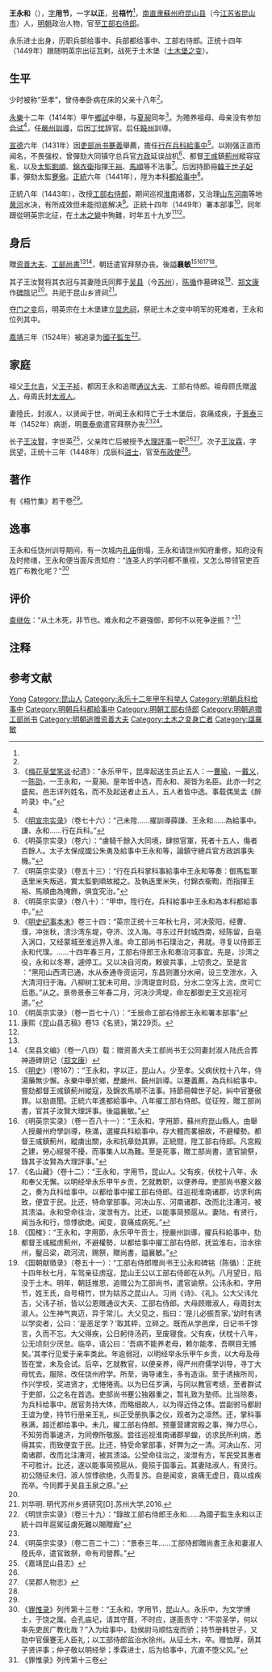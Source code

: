 {{Otheruses|other=名为王永和的其他人物|王永和}}
{{Otheruses|other=名为王用节的其他人物|王用节}}
{{Otheruses|other=名为王以正的其他人物|王以正}}
{{Otheruses|other=谥号襄敏的其他王姓人物|王襄敏}}

{{明清人物信息框
| 姓名 = 王永和
| 原名 =
| 圖片名稱 =  
| 圖片大小 =
| 圖片說明 = 
| 最高職務 = 工部右侍郎<br/>赠资善大夫、工部尚書
| 國家 = 大明 
| 爵位 = 
| 籍貫 = [[南直隶|南直隶]][[蘇州府|蘇州府]][[昆山县_(南梁)|昆山县]]
| 族裔 = 
| 旗籍 = 
| 字號 = 字用節，一字以正；号梧竹
| 諡號 = 襄敏
| 出生日期 = [[洪武|洪武]]二十四年（1391年）<ref>{{Cite web |title=人物传记资料库 |url=https://newarchive.ihp.sinica.edu.tw/sncaccgi/sncacFtp?ID=7&SECU=1105504444&PAGE=2nd&VIEWREC=sncacFtpqf:1@@177033469 |access-date=2021年7月20日 |author=[[中央研究院歷史語言研究所|中央研究院歷史語言研究所]] |archive-date=2021年7月20日 |archive-url=https://web.archive.org/web/20210720132346/https://newarchive.ihp.sinica.edu.tw/sncaccgi/sncacFtp?ID=7&SECU=1105504444&PAGE=2nd&VIEWREC=sncacFtpqf:1@@177033469 |dead-url=no }}</ref>
| 出生地點 = [[南直隶|南直隶]][[蘇州府|蘇州府]][[昆山县_(南梁)|昆山县]]
| 逝世日期 = [[正统_(年号)|正統]]十四年八月十五日<br/>（1449年9月1日）
| 逝世地點 = [[土木堡|土木堡]]（今[[河北省|河北省]][[张家口市|张家口市]][[怀来县|怀来县]]东南）
| 墓葬 =
| 配偶 = [[淑人|淑人]]陸氏
| 親屬 = [[王允吉_(永乐)|王允吉]]（祖父）<br/>顾氏（祖母）<br/>[[王子祯_(永乐)|王子祯]]（父）<br/>周氏（母）<br/>[[王汝賢_(明朝)|王汝賢]]、[[王汝霖_(正统进士)|王汝霖]]（子）
| 出身 =
* [[永乐_(明朝)|永樂]]十二年（1414年）甲午鄉試举人
| 經歷 = 
| 著作 =  
* 《梧竹集》
}}

'''王永和'''（{{bd|1391年||1449年|9月1日|catIdx==W}}），[[表字|字]]'''用节'''，一字'''以正'''{{注|《明史》<ref name="ms" />、《國朝列卿紀》<ref name="gclqj">{{Cite web |title=《國朝列卿紀》（卷四十） |url=https://commons.wikimedia.org/wiki/File:%E5%9C%8B%E6%9C%9D%E5%88%97%E5%8D%BF%E7%B4%80(%E5%9B%9B%E5%8D%81).djvu?page=57 |author=[[雷禮|雷禮]] |access-date=2021-07-22 |archive-date=2022-01-05 |archive-url=https://web.archive.org/web/20220105141827/https://commons.wikimedia.org/wiki/File:%E5%9C%8B%E6%9C%9D%E5%88%97%E5%8D%BF%E7%B4%80(%E5%9B%9B%E5%8D%81).djvu?page=57 |dead-url=no }}</ref>称字'''以正'''，《明实录》<ref name="msl1" />、《国榷》<ref name=gq />、《名山藏》<ref name="msc" />、《罪惟录》<ref name=zwl></ref>及时人陈循所写墓志铭<ref name=gcxzl />、郑文康所写碑阴纪<ref name=wxwb />称字'''用节'''}}，[[号|号]]'''梧竹'''<ref name=gcxzl />，[[南直隶|南直隶]][[蘇州府|蘇州府]][[昆山县_(南梁)|昆山县]]（今[[江苏省|江苏省]][[昆山市|昆山市]]）人，[[明朝|明朝]]政治人物，官至[[工部右侍郎|工部右侍郎]]。

永乐进士出身，历职兵部给事中、兵部都给事中、工部右侍郎。正统十四年（1449年）跟随明英宗出征瓦剌，战死于土木堡（[[土木堡之变|土木堡之变]]）。

== 生平 ==
少时被称“至孝”，曾侍奉卧病在床的父亲十八年<ref name="ms" />。

[[永乐_(明朝)|永樂]]十二年（1414年）甲午[[鄉試|鄉試]]中舉，与[[夏昶|夏昶]]同年<ref>《[[梅花草堂笔谈|梅花草堂笔谈]]·纪遗》：“永乐甲午，昆庠起送生员止五人：一[[曹瑜|曹瑜]]，一[[戴义|戴义]]，一[[陈劭|陈劭]]，一王永和，一夏昶。是年皆中选，而永和、昶皆为名臣。此亦一时之盛矣。邑志详列姓名，而不及起送者止五人，五人者皆中选。事载偶吴孟《醉吟录》中。”</ref>。为赡养祖母、母亲没有参加[[会试|会试]]<ref name="gcxzl"></ref>，任[[严州府|嚴州]][[訓導|訓導]]，后因[[丁忧|丁忧]]辞官。后任[[饶州府|饒州]]訓導。

[[宣德|宣德]]六年（1431年）因[[吏部尚书|吏部尚书]][[蹇義|蹇義]]舉薦，擔任[[行在|行在]][[兵部|兵科]][[給事中|給事中]]<ref>《[[明实录|明宣宗实录]]》（卷七十六）：“己未陞......擢訓導薛謙、王永和......為給事中。謙、永和......行在兵科。”</ref>。以刚强正直而闻名，不畏强权，曾彈劾大同镇守总兵官[[方政_(明朝)|方政]]延误战机<ref>《明英宗实录》（卷六）：“虜騎千餘入大同境，肆掠官軍，死者十五人，傷者百餘人。太子太保成國公朱勇及給事中王永和等，論鎮守總兵官方政誤事失機。”</ref>、都督[[王彧_(明朝军事人物)|王彧]]鎮[[薊州|薊州]]縱容寇亂、以及[[太監|太監]][[劉順_(明朝)|劉順]]、[[錦衣衛|錦衣衛]]指揮[[王裕_(锦衣卫指挥)|王裕]]、[[马顺_(锦衣卫指挥同知)|馬順]]等不法事<ref>《明英宗实录》（卷五十三）：“行在兵科掌科事給事中王永和等奏：御馬監軍迭里米失叛逃，實太監劉順故縱之。及執迭里米失，付錦衣衞鞫，而指揮王裕、馬順曲為掩飾，俱宜究治。”</ref>。后因持節冊[[明朝藩王列表_(韓王系)|韓王]][[世子妃|世子妃]]事，彈劾太監[[蹇傲|蹇傲]]。[[正统_(年号)|正統]]六年（1441年），陞为本科[[都給事中|都給事中]]<ref>《明英宗实录》（卷八十）：“甲申，陞行在。兵科給事中王永和為本科都給事中。”</ref>。

正統八年（1443年），改授[[工部右侍郎|工部右侍郎]]，期间巡视[[淮南|淮南]]诸郡，又治理[[山东|山东]][[河南|河南]]等地[[黄河|黄河]]水决，有所成效但未能彻底解决<ref>《[[明史纪事本末|明史纪事本末]]》卷三十四：“英宗正统十三年秋七月，河决荥阳，经曹、濮，冲张秋，溃沙湾东堤，夺济、汶入海。寻东过开封城西南，经陈留，自亳入涡口，又经蒙城至淮远界入淮。命工部尚书石璞治之，弗就。寻复以侍郎王永和代璞。......十四年春三月，工部右侍郎王永和奏治河事宜。先是，沙湾之役，永和以冬寒，遽停工。又以决自河南，敕彼共事，上切责之。至是言︰“黑阳山西湾已通，水从泰通寺资运河，东昌则置分水闸，设三空泄水，入大清河归于海。八柳树工犹未可用，沙湾堤宜时启，分水二空泻上流，庶可亡后患。”从之。景帝景泰三年春二月，河决沙湾堤，命左都御史王文巡视河道。”</ref>。正統十四年（1449年）署本部事<ref>《明英宗实录》（卷一百七十八）：“壬辰命工部右侍郎王永和署本部事”</ref>，同年跟從明英宗北征，在[[土木之變|土木之變]]中殉難，时年五十九岁<ref name="ksxzg">康熙《昆山县志稿》卷13《名贤》，第229页。</ref><ref name="wjrwz" />。

== 身后 ==
贈[[资善大夫|资善大夫]]、[[工部尚書|工部尚書]]<ref name=ksxzg /><ref name="wxwb">《吴县文编》（卷一八四）载：赠资善大夫工部尚书王公同妻封淑人陆氏合葬神道碑阴记（[[郑文康|郑文康]]）</ref>，朝廷遣官拜祭办丧。後謚'''襄敏'''<ref name="ms">《[[明史|明史]]》（卷167）：“王永和，字以正，昆山人。少至孝。父病伏枕十八年，侍湯藥無少懈。永樂中舉於鄉，歷嚴州、饒州訓導。以蹇義薦，為兵科給事中。嘗劾都督王彧鎮薊州縱寇，及錦衣馬順不法事。持節冊韓世子妃，糾中官蹇傲罪。以勁直聞。正統六年進都給事中。八年擢工部右侍郎。從征歿，贈工部尚書，官其子汝賢大理評事。後謚襄敏。”</ref><ref name="msl1">《明英宗实录》（卷一百八十一）：“王永和，字用節，蘇州府崑山縣人。由舉人授嚴州府學訓導，秩滿，選擢兵科給事中。存大體而畧細故，不避權勢。都督王彧鎮薊州，縱虜出關，永和抗章劾其罪。正統間，陞工部右侍郎。凡宮殿之建，勞心經營不擾，而事集人以為難。至是死事，贈工部尚書，遣官諭祭，錄其子汝賢為大理評事。”</ref><ref name="msc">《名山藏》（卷十二）：“王永和，字用节，昆山人。父有疾，伏枕十八年，永和奉父无懈。以明经举永乐甲午乡贡，乞就教职，以便养母。吏部尚书蹇义器之，奏为兵科给事中。以都给事中擢工部右侍郎。往巡视淮南诸郡，访求利病致，便宜于民。比还，特命掌部事。河决山东、河南诸郡，改而北注漕河，被其溃溢。永和受命往治，浚泄有方。比还，以能事简预扈从。妻陆，有贤行，闻当永和行，惊悸欲绝。闻变，哀痛成病死。”</ref><ref name="gq">《国榷》：“王永和，字用節，永乐甲午贡士，授嚴州訓導，擢兵科給事中，劾都督王彧縱虏薊州，不避權勢，以都给事中擢工部右侍郎，抚监淮右，治水徐州，鑿吕梁，疏河流，赐祭，贈尚書，謚襄敏。”</ref>。

其子王汝賢将其衣冠与其妻陸氏同葬于[[吴县|吴县]]（今[[苏州|苏州]]），[[陈循|陈循]]作墓碑铭<ref name="gcxzl">《国朝献徵录》（卷五十一）：“工部右侍郎赠尚书王公永和碑铭（陈循）：正统十四年秋七月，车驾亲征虏寇，昆山王公以工部右侍郎在从列。八月望日，陷没于土木。明年，朝廷推恩，追赠公为工部尚书，遣官谕祭。公讳永和，字用节，姓王氏，自号梧竹，世为姑苏之昆山人。习尚《诗》、《礼》。公大父讳允吉，父讳子祯，皆以公恩赠通议大夫、工部右侍郎。大母顾赠淑人，母周封太淑人。公生神气爽迈，异于常儿。大父见之，指曰：‘是儿必振吾家。’幼时有诱以学奕者，公曰：‘是恶足学？’取其枰，立碎之。既而从学邑庠，日记书千馀言，久而不忘。大父得疾，公日躬侍汤药，至废寝食。父有疾，伏枕十八年，公无顷刻少厌怠。临卒，语公曰：‘吾病不能养老母，赖尔能孝，吾瞑目无憾矣。’其孝行见爱于亲率类此。年逾弱冠，以明经举永乐甲午乡贡，以大母及母皆在堂，未及会试。后卒，乞就教官，以便亲养，得严州府儒学训导，寻丁大母忧去。服除，改任饶州府学。所至，诲导诸生，多有造诣。至于诱掖所司，作兴学校，奖进贤才，尤惓惓焉。以为巳任岁满，与同以教官考绩，至者群试于吏部，公之名在首选。吏部尚书蹇公独器重之，暂礼致为塾师。比当除奏，为兵科给事中。居官务持大体，而略细故人，以为得近侍之体。尝副驸马都尉王谊为使，持节行册亲王礼，纠正受册执事之仪，观者为之凛然。还，掌科事秩满，超迁都给事中。未几，擢工部右侍郎。预董营建宫殿之事，殚力尽心，不知劳而事速济，为同僚所敬服。尝往巡视淮南诸郡旱蝗，访求民所利病，悉得其实，而致便宜于民。比还，特受命掌部事，奸弊为之一清。河决山东、河南诸郡，改而北注漕河，被其溃溢。公受命往治之，浚泄有方，军民受其惠者不可胜计。比还，遂以能事简预扈从，竟殒于国事云。其妻陆淑人，有贤行。初公随征未归，淑人惊悸欲绝，久而复苏。自是闻变，哀痛无虚日，竟以成疾而卒。今同葬于吴县玉泉之原。”</ref>、[[郑文康|郑文康]]作[[碑陰|碑陰]]记<ref name=wxwb />。共祀于昆山乡贤祠<ref>刘华明. 明代苏州乡贤研究[D].苏州大学,2016.</ref>。

[[夺门之变|夺门之变]]后，明英宗在土木堡建立[[显忠祠|显忠祠]]，祭祀土木之变中明军的死难者，王永和位列其中。

[[嘉靖|嘉靖]]三年（1524年）被追录为[[國子監|國子監]][[监生|生]]<ref>《明世宗实录》（卷三十九）：“錄故工部右侍郎王永和......為國子監生永和以正統十四年扈駕征虜死難以賜贈廕”</ref>。

== 家庭 ==
祖父[[王允吉_(永乐)|王允吉]]，父[[王子祯_(永乐)|王子祯]]，都因王永和追赠[[通议大夫|通议大夫]]、工部右侍郎。祖母顾氏赠[[淑人|淑人]]，母周氏封[[太淑人|太淑人]]。

妻陸氏，封淑人，以贤闻于世，听闻王永和阵亡于土木堡后，哀痛成疾，于[[景泰_(年号)|景泰]]三年（1452年）病逝，明[[景泰帝|景泰帝]]遣官拜祭办丧<ref name="msc" /><ref>《明英宗实录》（卷二百二十二）：“景泰三年......工部侍郎贈尚書王永和妻淑人陸氏卒，遣官致祭，命有司營葬。”</ref>。

长子[[王汝賢_(明朝)|王汝賢]]，字世英<ref>《嘉靖昆山县志》</ref>，父亲阵亡后被授予[[大理評事|大理評事]]一职<ref name="ms" /><ref name="wjrwz">《吴郡人物志》</ref>{{注|《罪惟录》载为王賢<ref name=zwl></ref>。}}。次子[[王汝霖_(正统进士)|王汝霖]]，字民望，正统十三年（1448年）戊辰科[[进士|进士]]，官至[[布政使|布政使]]<ref name="wjrwz" />{{注|《罪惟录》载为王霖，为最后一子<ref name=zwl></ref>。}}。{{注|《罪惟录》中还记载有次子王敬，为举人<ref name=zwl></ref>。}}

== 著作 ==
有《梧竹集》若干卷<ref name="wjrwz" />。

== 逸事 ==
王永和任饶州训导期间，有一次城内[[孔庙|孔庙]]倒塌，王永和请饶州知府重修，知府没有及时修缮，王永和便当面斥责知府：“连圣人的学问都不重视，又怎么带领官吏百姓广布教化呢？”<ref name=zwl>《[[罪惟录|罪惟录]]》列传第十三卷：“王永和，字用节，昆山人。永乐中，为文学博士，于饶之属。会孔庙圮，请其守葺，不时应，遂面责守：“不崇圣学，何以率先吏民广教化哉？”入为给事中，劾侯尉马顺怙宠而骄；持节册韩世子，又劾中官偃蹇无人臣礼；以工部侍郎监治水徐州。从征土木，卒。赠恤厚，荫其子贤评事；仲子敬以明经举；季霖进士，后为给事中，亢直不堕父风。”</ref>

== 评价 ==
[[查继佐|查继佐]]：“从土木死，非节也。难永和之不避强御，即何不以死争逆振？”<ref>《罪惟录》列传第十三卷</ref>

== 注释 == 
<references group="註" />

== 参考文献 ==
{{wikisource|明史/卷167}}
{{reflist}}

{{Authority control}}
{{DEFAULTSORT:Wang王}}
[[Category:王姓|Yong]]
[[Category:昆山人|Category:昆山人]]
[[Category:永乐十二年甲午科举人|Category:永乐十二年甲午科举人]]
[[Category:明朝兵科给事中|Category:明朝兵科给事中]]
[[Category:明朝兵科都給事中|Category:明朝兵科都給事中]]
[[Category:明朝工部右侍郎|Category:明朝工部右侍郎]]
[[Category:明朝追赠工部尚书|Category:明朝追赠工部尚书]]
[[Category:明朝追赠资善大夫|Category:明朝追赠资善大夫]]
[[Category:土木之变身亡者|Category:土木之变身亡者]]
[[Category:諡襄敏|Category:諡襄敏]]